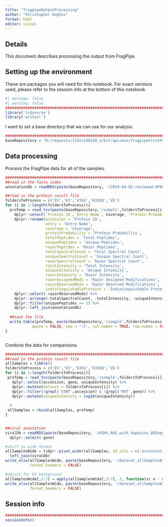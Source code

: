 ```yaml
---
title: "fragpipeOutputProcessing"
author: "Christopher Hughes"
format: html
editor: visual
---
```


## Details

This document describes processing the output from FragPipe.

## Setting up the environment

These are packages you will need for this notebook. For exact versions used, please refer to the session info at the bottom of this notebook.

```r
#| message: false
#| warning: false
##########################################################################################
library('tidyverse')
library('writexl')
```

I want to set a base directory that we can use for our analysis.

```r
##########################################################################################
baseRepository = 'D:/requests/1192/240328_orbitrapLumos/fragpipeFirstPass'
```

## Data processing

Process the FragPipe data for all of the samples.

```r
##########################################################################################
##read in the fasta index
annotationDb = readRDS(paste(baseRepository, '/2024-04-02-reviewed-UP000005640-spikein.fasta_index_trypticPeps.rds',sep=''))

##read in the protein result file
foldersToProcess = c('EV','K3','K3VG','K3VGQ','VG')
for (i in 1:length(foldersToProcess)){
  proTemp = read_tsv(paste(baseRepository,'/sample',foldersToProcess[i],'/protein.tsv',sep=''), show_col_types = FALSE) %>%
    dplyr::select(`Protein ID`,`Entry Name`, Coverage, `Protein Probability`, `Total Peptides`:`Indistinguishable Proteins`) %>%
    dplyr::rename(accession = 'Protein ID',
                  entry = 'Entry Name',
                  coverage = 'Coverage',
                  proteinProbability = 'Protein Probability',
                  totalPeptides = 'Total Peptides',
                  uniquePeptides = 'Unique Peptides',
                  razorPeptides = 'Razor Peptides',
                  totalSpectralCount = 'Total Spectral Count',
                  uniqueSpectralCount = 'Unique Spectral Count',
                  razorSpectralCount = 'Razor Spectral Count',
                  totalIntensity = 'Total Intensity',
                  uniqueIntensity = 'Unique Intensity',
                  razorIntensity = 'Razor Intensity',
                  razorAssignedMods = 'Razor Assigned Modifications',
                  razorObservedMods = 'Razor Observed Modifications',
                  indistinguishableProteins = 'Indistinguishable Proteins') %>%
    dplyr::select(-razorObservedMods) %>%
    dplyr::arrange(-totalSpectralCount, -totalIntensity, -uniqueIntensity, -razorIntensity) %>%
    dplyr::filter(uniquePeptides >= 1) %>%
    dplyr::left_join(annotationDb)
  
  ##save the file
  write.table(proTemp, paste(baseRepository,'/sample',foldersToProcess[i],'/proteinProcessed.tsv',sep=''),
            quote = FALSE, sep = '\t', col.names = TRUE, row.names = FALSE)
}



```

Combine the data for comparisons.

```r
##########################################################################################
##read in the protein result file
allSamples = tibble()
foldersToProcess = c('EV','K3','K3VG','K3VGQ','VG')
for (i in 1:length(foldersToProcess)){
 proTemp = read_tsv(paste(baseRepository,'/sample',foldersToProcess[i],'/proteinProcessed.tsv',sep=''), show_col_types = FALSE) %>%
   dplyr::select(accession, gene, uniqueIntensity) %>%
   dplyr::mutate(dataset = foldersToProcess[i]) %>%
   dplyr::filter(!grepl('CONT',accession) & !grepl('KRT',gene)) %>%
   dplyr::mutate(uniqueIntensity = log10(uniqueIntensity))
   
  #
 allSamples = rbind(allSamples, proTemp)
}


##viral annotation
viralDb = readRDS(paste(baseRepository, '/KSHV_AUG_with_kaposins_86Sequences_index_trypticPeps.rds',sep='')) %>%
  dplyr::select(-gene)

#shift to wide format
allSamplesWide = tidyr::pivot_wider(allSamples, id_cols = c('accession','gene'), names_from = 'dataset', values_from = 'uniqueIntensity') %>%
  left_join(viralDb)
write_xlsx(allSamplesWide, paste(baseRepository, '/dataset_allSamplesWide_notAdjusted.xlsx', sep=''),
           format_headers = FALSE)

#adjust for EV background
allSamplesWide[,3:7] = apply(allSamplesWide[,3:7], 2, function(x) x - allSamplesWide$EV)
write_xlsx(allSamplesWide, paste(baseRepository, '/dataset_allSamplesWide_evAdjusted.xlsx', sep=''),
           format_headers = FALSE)

```




## Session info

```r
##########################################################################################
sessionInfo()
```
